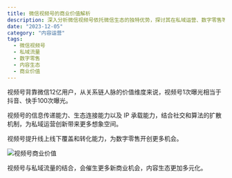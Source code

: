 ```yaml
---
title: 微信视频号的商业价值解析
description: 深入分析微信视频号依托微信生态的独特优势，探讨其在私域运营、数字零售等领域的商业价值和发展潜力
date: "2023-12-05"
category: "内容运营"
tags:
  - 微信视频号
  - 私域流量
  - 数字零售
  - 内容生态
  - 商业价值
---
```


视频号背靠微信12亿用户，从关系链人脉的价值维度来说，视频号1次曝光相当于抖音、快手100次曝光。

视频号的信息传递能力、生态连接能力以及 IP 承载能力，结合社交和算法的扩散机制，为私域运营创新带来更多想象空间。

视频号提升线上线下覆盖和转化能力，为数字零售开创更多机会。

![视频号商业价值](视频号商业价值.png)

视频号与私域流量的结合，会催生更多新商业机会，内容生态更加多元化。

